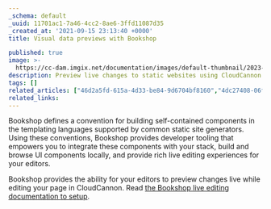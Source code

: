 ```yaml
---
_schema: default
_uuid: 11701ac1-7a46-4cc2-8ae6-3ffd11087d35
_created_at: '2021-09-15 23:13:40 +0000'
title: Visual data previews with Bookshop

published: true
image: >-
  https://cc-dam.imgix.net/documentation/images/default-thumbnail/2023-Q4/CloudCannon-Documentation-Thumbnail.png
description: Preview live changes to static websites using CloudCannon's Bookshop framework
tags: []
related_articles: ["46d2a5fd-615a-4d33-be84-9d6704bf8160","4dc27408-06fe-403e-8bb3-a439805625ea"]
related_links:
---
```

Bookshop defines a convention for building self-contained components in the templating languages supported by common static site generators. Using these conventions, Bookshop provides developer tooling that empowers you to integrate these components with your stack, build and browse UI components locally, and provide rich live editing experiences for your editors.

Bookshop provides the ability for your editors to preview changes live while editing your page in CloudCannon. Read [the Bookshop live editing documentation to setup](https://github.com/CloudCannon/bookshop/blob/main/guides/live-editing.adoc).
